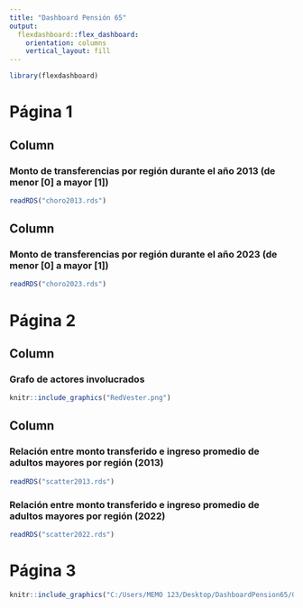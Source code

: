 ```yaml
---
title: "Dashboard Pensión 65"
output: 
  flexdashboard::flex_dashboard:
    orientation: columns
    vertical_layout: fill
---
```


```r
library(flexdashboard)
```

Página 1
===================================== 

Column {data-width=650}
-----------------------------------------------------------------------

### Monto de transferencias por región durante el año 2013 (de menor [0] a mayor [1])

```r
readRDS("choro2013.rds")
```

Column {data-width=650}
-----------------------------------------------------------------------

### Monto de transferencias por región durante el año 2023 (de menor [0] a mayor [1])

```r
readRDS("choro2023.rds")
```

Página 2
===================================== 

Column {data-width=500}
-----------------------------------------------------------------------

### Grafo de actores involucrados

```r
knitr::include_graphics("RedVester.png")
```

Column {data-width=500}
-----------------------------------------------------------------------

### Relación entre monto transferido e ingreso promedio de adultos mayores por región (2013)

```r
readRDS("scatter2013.rds")
```

### Relación entre monto transferido e ingreso promedio de adultos mayores por región (2022)

```r
readRDS("scatter2022.rds")
```

Página 3 
===================================== 

```r
knitr::include_graphics("C:/Users/MEMO 123/Desktop/DashboardPension65/Grafico_lineas.png") 
```








